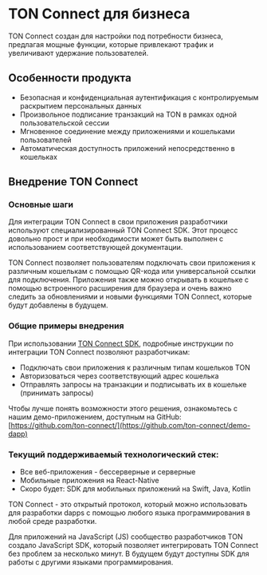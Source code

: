 
# TON Connect для бизнеса

TON Connect создан для настройки под потребности бизнеса, предлагая мощные функции, которые привлекают трафик и увеличивают удержание пользователей.

## Особенности продукта

* Безопасная и конфиденциальная аутентификация с контролируемым раскрытием персональных данных
* Произвольное подписание транзакций на TON в рамках одной пользовательской сессии
* Мгновенное соединение между приложениями и кошельками пользователей
* Автоматическая доступность приложений непосредственно в кошельках

## Внедрение TON Connect

### Основные шаги

Для интеграции TON Connect в свои приложения разработчики используют специализированный TON Connect SDK. Этот процесс довольно прост и при необходимости может быть выполнен с использованием соответствующей документации.

TON Connect позволяет пользователям подключать свои приложения к различным кошелькам с помощью QR-кода или универсальной ссылки для подключения. Приложения также можно открывать в кошельке с помощью встроенного расширения для браузера и очень важно следить за обновлениями и новыми функциями TON Connect, которые будут добавлены в будущем.

### Общие примеры внедрения

При использовании [TON Connect SDK](https://github.com/ton-connect/sdk), подробные инструкции по интеграции TON Connect позволяют разработчикам:

* Подключать свои приложения к различным типам кошельков TON
* Авторизоваться через соответствующий адрес кошелька
* Отправлять запросы на транзакции и подписывать их в кошельке (принимать запросы)

Чтобы лучше понять возможности этого решения, ознакомьтесь с нашим демо-приложением, доступным на GitHub: [https://github.com/ton-connect/](https://github.com/ton-connect/demo-dapp)

### Текущий поддерживаемый технологический стек:

* Все веб-приложения - бессерверные и серверные
* Мобильные приложения на React-Native
* Скоро будет: SDK для мобильных приложений на Swift, Java, Kotlin

TON Connect - это открытый протокол, который можно использовать для разработки dapps с помощью любого языка программирования в любой среде разработки.

Для приложений на JavaScript (JS) сообщество разработчиков TON создало JavaScript SDK, который позволяет интегрировать TON Connect без проблем за несколько минут. В будущем будут доступны SDK для работы с другими языками программирования.

<Feedback />
